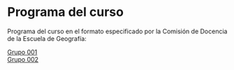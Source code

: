 # Programa del curso {.unnumbered}

Programa del curso en el formato especificado por la Comisión de Docencia de la Escuela de Geografía:

[Grupo 001](gf0604-procesamientodatosgeograficos-g001-2024-i.pdf)  
[Grupo 002](gf0604-procesamientodatosgeograficos-g002-2024-i.pdf)  